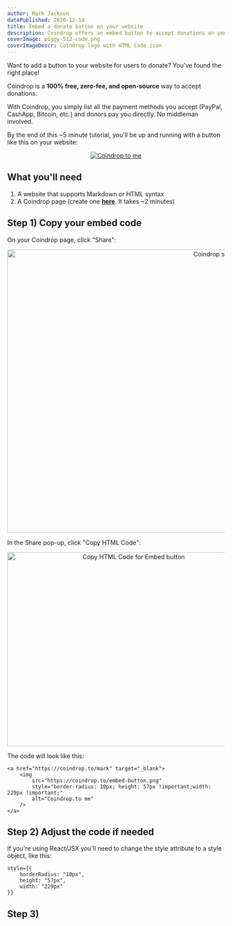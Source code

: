 ```yaml
---
author: Mark Jackson
datePublished: 2020-12-14
title: Embed a donate button on your website
description: Coindrop offers an embed button to accept donations on your website. 100% free, zero fees.
coverImage: piggy-512-code.png
coverImageDescr: Coindrop logo with HTML Code icon
---
```


Want to add a button to your website for users to donate? You've found the right place!

Coindrop is a **100% free, zero-fee, and open-source** way to accept donations.

With Coindrop, you simply list all the payment methods you accept (PayPal, CashApp, Bitcoin, etc.) and donors pay you directly. No middleman involved.

By the end of this ~5 minute tutorial, you'll be up and running with a button like this on your website:

<Center>
    <a href="https://coindrop.to/mark" target="_blank">
        <img src="/embed-button.png" style={{borderRadius: "10px", height: "57px", width: "229px" }} alt="Coindrop.to me" />
    </a>
</Center>

## What you'll need

1. A website that supports Markdown or HTML syntax
2. A Coindrop page (create one <b><a href="/" target="_blank">here</a></b>. It takes ~2 minutes)

## Step 1) Copy your embed code

On your Coindrop page, click "Share":

<Center>
    <ImageBorder>
        <Image src="/blog-content/embed-button/coindrop-share-button.png" height="656" width="995" alt="Coindrop share button" />
    </ImageBorder>
</Center>

In the Share pop-up, click "Copy HTML Code":

<Center>
    <ImageBorder>
        <Image src="/blog-content/embed-button/coindrop-share-modal.png" height="449" width="570" alt="Copy HTML Code for Embed button" />
    </ImageBorder>
</Center>

The code will look like this:

```
<a href="https://coindrop.to/mark" target="_blank">
    <img
        src="https://coindrop.to/embed-button.png"
        style="border-radius: 10px; height: 57px !important;width: 229px !important;"
        alt="Coindrop.to me"
    />
</a>
```

## Step 2) Adjust the code if needed

If you're using React/JSX you'll need to change the style attribute to a style object, like this:
```
style={{
    borderRadius: "10px",
    height: "57px",
    width: "229px"
}}
```

## Step 3) 